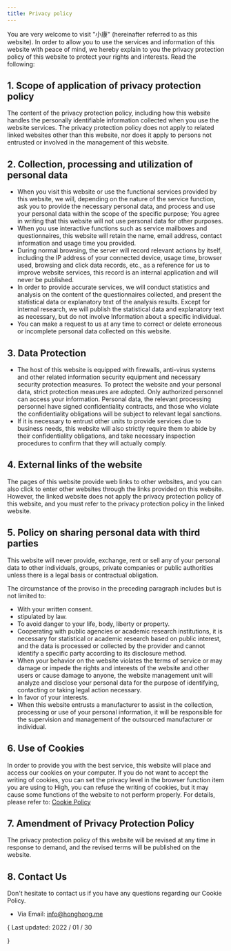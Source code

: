 ```yaml
---
title: Privacy policy
---
```


You are very welcome to visit "小康" (hereinafter referred to as this website). In order to allow you to use the services and information of this website with peace of mind, we hereby explain to you the privacy protection policy of this website to protect your rights and interests. Read the following:

## 1. Scope of application of privacy protection policy

The content of the privacy protection policy, including how this website handles the personally identifiable information collected when you use the website services. The privacy protection policy does not apply to related linked websites other than this website, nor does it apply to persons not entrusted or involved in the management of this website.

## 2. Collection, processing and utilization of personal data

-   When you visit this website or use the functional services provided by this website, we will, depending on the nature of the service function, ask you to provide the necessary personal data, and process and use your personal data within the scope of the specific purpose; You agree in writing that this website will not use personal data for other purposes.
-   When you use interactive functions such as service mailboxes and questionnaires, this website will retain the name, email address, contact information and usage time you provided.
-   During normal browsing, the server will record relevant actions by itself, including the IP address of your connected device, usage time, browser used, browsing and click data records, etc., as a reference for us to improve website services, this record is an internal application and will never be published.
-   In order to provide accurate services, we will conduct statistics and analysis on the content of the questionnaires collected, and present the statistical data or explanatory text of the analysis results. Except for internal research, we will publish the statistical data and explanatory text as necessary, but do not involve Information about a specific individual.
-   You can make a request to us at any time to correct or delete erroneous or incomplete personal data collected on this website.

## 3. Data Protection

-   The host of this website is equipped with firewalls, anti-virus systems and other related information security equipment and necessary security protection measures. To protect the website and your personal data, strict protection measures are adopted. Only authorized personnel can access your information. Personal data, the relevant processing personnel have signed confidentiality contracts, and those who violate the confidentiality obligations will be subject to relevant legal sanctions.
-   If it is necessary to entrust other units to provide services due to business needs, this website will also strictly require them to abide by their confidentiality obligations, and take necessary inspection procedures to confirm that they will actually comply.

## 4. External links of the website

The pages of this website provide web links to other websites, and you can also click to enter other websites through the links provided on this website. However, the linked website does not apply the privacy protection policy of this website, and you must refer to the privacy protection policy in the linked website.

## 5. Policy on sharing personal data with third parties

This website will never provide, exchange, rent or sell any of your personal data to other individuals, groups, private companies or public authorities unless there is a legal basis or contractual obligation.

The circumstance of the proviso in the preceding paragraph includes but is not limited to:

-   With your written consent.
-   stipulated by law.
-   To avoid danger to your life, body, liberty or property.
-   Cooperating with public agencies or academic research institutions, it is necessary for statistical or academic research based on public interest, and the data is processed or collected by the provider and cannot identify a specific party according to its disclosure method.
-   When your behavior on the website violates the terms of service or may damage or impede the rights and interests of the website and other users or cause damage to anyone, the website management unit will analyze and disclose your personal data for the purpose of identifying, contacting or taking legal action necessary.
-   In favor of your interests.
-   When this website entrusts a manufacturer to assist in the collection, processing or use of your personal information, it will be responsible for the supervision and management of the outsourced manufacturer or individual.

## 6. Use of Cookies

In order to provide you with the best service, this website will place and access our cookies on your computer. If you do not want to accept the writing of cookies, you can set the privacy level in the browser function item you are using to High, you can refuse the writing of cookies, but it may cause some functions of the website to not perform properly. For details, please refer to: [Cookie Policy](/cookie-policy)

## 7. Amendment of Privacy Protection Policy

The privacy protection policy of this website will be revised at any time in response to demand, and the revised terms will be published on the website.

## 8. Contact Us

Don't hesitate to contact us if you have any questions regarding our Cookie Policy.

-   Via Email: [info@honghong.me](mailto:info@honghong.me)

{<span className="mx-2 block rounded-xl bg-red-500 p-2 text-center text-white dark:text-white my-4">
Last updated: 2022 / 01 / 30

</span>}

